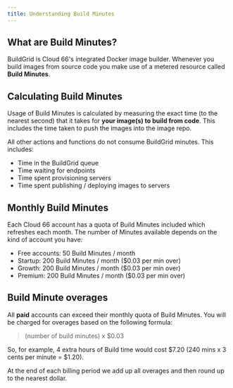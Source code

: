 ```yaml
---
title: Understanding Build Minutes
---
```


## What are Build Minutes?

BuildGrid is Cloud 66's integrated Docker image builder. Whenever you build images from source code you make use of a metered resource called **Build Minutes**.

## Calculating Build Minutes

Usage of Build Minutes is calculated by measuring the exact time (to the nearest second) that it takes for **your image(s) to build from code**. This includes the time taken to push the images into the image repo.

All other actions and functions do not consume BuildGrid minutes. This includes:

* Time in the BuildGrid queue 
* Time waiting for endpoints
* Time spent provisioning servers
* Time spent publishing / deploying images to servers

## Monthly Build Minutes

Each Cloud 66 account has a quota of Build Minutes included which refreshes each month. The number of Minutes available depends on the kind of account you have:

* Free accounts: 50 Build Minutes / month
* Startup: 200 Build Minutes / month ($0\.03 per min over)
* Growth: 200 Build Minutes / month ($0\.03 per min over)
* Premium: 200 Build Minutes / month ($0\.03 per min over)

## Build Minute overages

All **paid** accounts can exceed their monthly quota of Build Minutes. You will be charged for overages based on the following formula:

> (number of build minutes) x  $0\.03

So, for example, 4 extra hours of Build time would cost $7\.20 (240 mins x 3 cents per minute = $1.20).

<Callout type="info" title="Rounding up during billing">
At the end of each billing period we add up all overages and then round up to the nearest dollar.
</Callout>